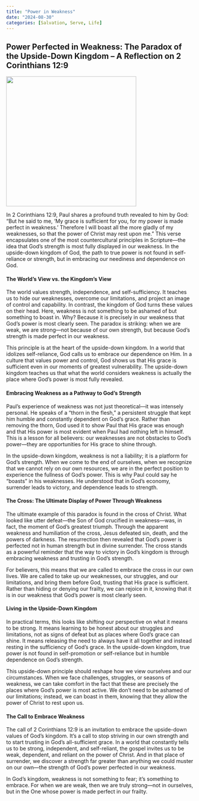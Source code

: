 ```yaml
---
title: "Power in Weakness"
date: "2024-08-30"
categories: [Salvation, Serve, Life]
---
```


## Power Perfected in Weakness: The Paradox of the Upside-Down Kingdom – A Reflection on 2 Corinthians 12:9

![](greatweakness.webp){fig-align="center" width="350"}

In 2 Corinthians 12:9, Paul shares a profound truth revealed to him by God: “But he said to me, ‘My grace is sufficient for you, for my power is made perfect in weakness.’ Therefore I will boast all the more gladly of my weaknesses, so that the power of Christ may rest upon me.” This verse encapsulates one of the most countercultural principles in Scripture—the idea that God’s strength is most fully displayed in our weakness. In the upside-down kingdom of God, the path to true power is not found in self-reliance or strength, but in embracing our neediness and dependence on God.

#### The World’s View vs. the Kingdom’s View

The world values strength, independence, and self-sufficiency. It teaches us to hide our weaknesses, overcome our limitations, and project an image of control and capability. In contrast, the kingdom of God turns these values on their head. Here, weakness is not something to be ashamed of but something to boast in. Why? Because it is precisely in our weakness that God’s power is most clearly seen. The paradox is striking: when we are weak, we are strong—not because of our own strength, but because God’s strength is made perfect in our weakness.

This principle is at the heart of the upside-down kingdom. In a world that idolizes self-reliance, God calls us to embrace our dependence on Him. In a culture that values power and control, God shows us that His grace is sufficient even in our moments of greatest vulnerability. The upside-down kingdom teaches us that what the world considers weakness is actually the place where God’s power is most fully revealed.

#### Embracing Weakness as a Pathway to God’s Strength

Paul’s experience of weakness was not just theoretical—it was intensely personal. He speaks of a “thorn in the flesh,” a persistent struggle that kept him humble and constantly dependent on God’s grace. Rather than removing the thorn, God used it to show Paul that His grace was enough and that His power is most evident when Paul had nothing left in himself. This is a lesson for all believers: our weaknesses are not obstacles to God’s power—they are opportunities for His grace to shine through.

In the upside-down kingdom, weakness is not a liability; it is a platform for God’s strength. When we come to the end of ourselves, when we recognize that we cannot rely on our own resources, we are in the perfect position to experience the fullness of God’s power. This is why Paul could say he “boasts” in his weaknesses. He understood that in God’s economy, surrender leads to victory, and dependence leads to strength.

#### The Cross: The Ultimate Display of Power Through Weakness

The ultimate example of this paradox is found in the cross of Christ. What looked like utter defeat—the Son of God crucified in weakness—was, in fact, the moment of God’s greatest triumph. Through the apparent weakness and humiliation of the cross, Jesus defeated sin, death, and the powers of darkness. The resurrection then revealed that God’s power is perfected not in human strength but in divine surrender. The cross stands as a powerful reminder that the way to victory in God’s kingdom is through embracing weakness and trusting in God’s strength.

For believers, this means that we are called to embrace the cross in our own lives. We are called to take up our weaknesses, our struggles, and our limitations, and bring them before God, trusting that His grace is sufficient. Rather than hiding or denying our frailty, we can rejoice in it, knowing that it is in our weakness that God’s power is most clearly seen.

#### Living in the Upside-Down Kingdom

In practical terms, this looks like shifting our perspective on what it means to be strong. It means learning to be honest about our struggles and limitations, not as signs of defeat but as places where God’s grace can shine. It means releasing the need to always have it all together and instead resting in the sufficiency of God’s grace. In the upside-down kingdom, true power is not found in self-promotion or self-reliance but in humble dependence on God’s strength.

This upside-down principle should reshape how we view ourselves and our circumstances. When we face challenges, struggles, or seasons of weakness, we can take comfort in the fact that these are precisely the places where God’s power is most active. We don’t need to be ashamed of our limitations; instead, we can boast in them, knowing that they allow the power of Christ to rest upon us.

#### The Call to Embrace Weakness

The call of 2 Corinthians 12:9 is an invitation to embrace the upside-down values of God’s kingdom. It’s a call to stop striving in our own strength and to start trusting in God’s all-sufficient grace. In a world that constantly tells us to be strong, independent, and self-reliant, the gospel invites us to be weak, dependent, and reliant on the power of Christ. And in that place of surrender, we discover a strength far greater than anything we could muster on our own—the strength of God’s power perfected in our weakness.

In God’s kingdom, weakness is not something to fear; it’s something to embrace. For when we are weak, then we are truly strong—not in ourselves, but in the One whose power is made perfect in our frailty.
